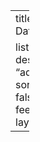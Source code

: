 ---
title: Working With DataSets In Domo

listing:
    sort: "date desc"
    contents: "administrating_domo"
    sort-ui: false
    filter-ui: false
    categories: true
    feed: true
page-layout: full
---